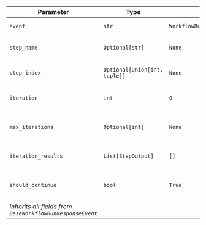 | Parameter | Type | Default | Description |
|-----------|------|---------|-------------|
| `event` | `str` | `WorkflowRunEvent.loop_iteration_completed.value` | Event type identifier |
| `step_name` | `Optional[str]` | `None` | Name of the loop step |
| `step_index` | `Optional[Union[int, tuple]]` | `None` | Index or position of the loop |
| `iteration` | `int` | `0` | Current iteration number |
| `max_iterations` | `Optional[int]` | `None` | Maximum number of iterations allowed |
| `iteration_results` | `List[StepOutput]` | `[]` | Results from this iteration |
| `should_continue` | `bool` | `True` | Whether the loop should continue |
| *Inherits all fields from `BaseWorkflowRunResponseEvent`* |